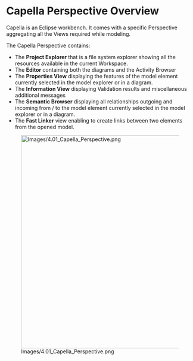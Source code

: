             
= Capella Perspective Overview =
 
Capella is an Eclipse workbench. It comes with a specific Perspective aggregating all the Views required while modeling.

 
The Capella Perspective contains:

 
* The '''Project Explorer''' that is a file system explorer showing all the resources available in the current 	Workspace.
* The '''Editor''' containing both the diagrams and the Activity Browser
* The '''Properties View''' displaying the features of the model 	element currently selected in the model explorer or in a diagram.
* The '''Information View''' displaying Validation results and 	miscellaneous additional messages
* The '''Semantic Browser''' displaying all relationships outgoing 	and incoming from / to the model element currently selected in the model explorer or in a diagram.
* The '''Fast Linker''' view enabling to create links between two elements from the opened model.
 
[[Image:Images/4.01_Capella_Perspective.png|900x570px]]

   
